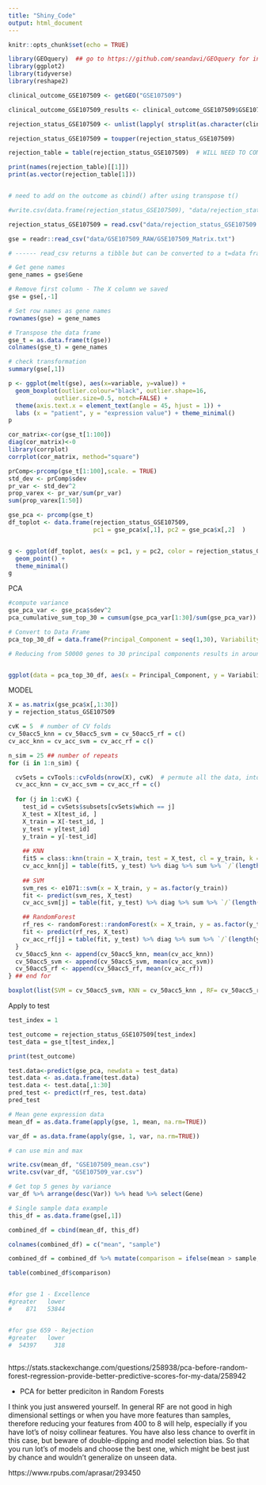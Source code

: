 ```yaml
---
title: "Shiny_Code"
output: html_document
---
```


```r
knitr::opts_chunk$set(echo = TRUE)

library(GEOquery)  ## go to https://github.com/seandavi/GEOquery for installation details
library(ggplot2)
library(tidyverse)
library(reshape2)

```

```r

clinical_outcome_GSE107509 <- getGEO("GSE107509")

clinical_outcome_GSE107509_results <- clinical_outcome_GSE107509$GSE107509_series_matrix.txt.gz$characteristics_ch1

rejection_status_GSE107509 <- unlist(lapply( strsplit(as.character(clinical_outcome_GSE107509_results), ": " ) , `[[` , 2)  )

rejection_status_GSE107509 = toupper(rejection_status_GSE107509)

rejection_table = table(rejection_status_GSE107509)  # WILL NEED TO COMBINE THESE: "subclinical acute rejection" "subclinical Acute Rejection" since they are the same

print(names(rejection_table)[[1]])
print(as.vector(rejection_table[1]))


# need to add on the outcome as cbind() after using transpose t() 

```

```r

#write.csv(data.frame(rejection_status_GSE107509), "data/rejection_status_GSE107509.txt", row.names=FALSE)

rejection_status_GSE107509 = read.csv("data/rejection_status_GSE107509.txt")

```

```r

gse = readr::read_csv("data/GSE107509_RAW/GSE107509_Matrix.txt")

# ------ read_csv returns a tibble but can be converted to a t=data frame as.data.frame(gse)

# Get gene names
gene_names = gse$Gene

# Remove first column - The X column we saved
gse = gse[,-1]

# Set row names as gene names
rownames(gse) = gene_names

# Transpose the data frame
gse_t = as.data.frame(t(gse))
colnames(gse_t) = gene_names


```

```r

# check transformation
summary(gse[,1])

p <- ggplot(melt(gse), aes(x=variable, y=value)) +  
  geom_boxplot(outlier.colour="black", outlier.shape=16,
             outlier.size=0.5, notch=FALSE) +
  theme(axis.text.x = element_text(angle = 45, hjust = 1)) +
  labs (x = "patient", y = "expression value") + theme_minimal()
p
```


```r

cor_matrix<-cor(gse_t[1:100])
diag(cor_matrix)<-0
library(corrplot)
corrplot(cor_matrix, method="square")

```


```r

prComp<-prcomp(gse_t[1:100],scale. = TRUE)
std_dev <- prComp$sdev
pr_var <- std_dev^2
prop_varex <- pr_var/sum(pr_var)
sum(prop_varex[1:50])

```

```r
gse_pca <- prcomp(gse_t)
df_toplot <- data.frame(rejection_status_GSE107509, 
                        pc1 = gse_pca$x[,1], pc2 = gse_pca$x[,2]  )


g <- ggplot(df_toplot, aes(x = pc1, y = pc2, color = rejection_status_GSE107509)) + 
  geom_point() + 
  theme_minimal() 
g

```

PCA
```r

#compute variance
gse_pca_var <- gse_pca$sdev^2
pca_cumulative_sum_top_30 = cumsum(gse_pca_var[1:30]/sum(gse_pca_var))

# Convert to Data Frame
pca_top_30_df = data.frame(Principal_Component = seq(1,30), Variability = pca_cumulative_sum_top_30)

# Reducing from 50000 genes to 30 principal components results in around 80% variability.


ggplot(data = pca_top_30_df, aes(x = Principal_Component, y = Variability)) + geom_line() + geom_point() + theme_minimal()

```

MODEL
```r

X = as.matrix(gse_pca$x[,1:30])
y = rejection_status_GSE107509

cvK = 5  # number of CV folds
cv_50acc5_knn = cv_50acc5_svm = cv_50acc5_rf = c()
cv_acc_knn = cv_acc_svm = cv_acc_rf = c()

n_sim = 25 ## number of repeats
for (i in 1:n_sim) {

  cvSets = cvTools::cvFolds(nrow(X), cvK)  # permute all the data, into 5 folds
  cv_acc_knn = cv_acc_svm = cv_acc_rf = c()
  
  for (j in 1:cvK) {
    test_id = cvSets$subsets[cvSets$which == j]
    X_test = X[test_id, ]
    X_train = X[-test_id, ]
    y_test = y[test_id]
    y_train = y[-test_id]
    
    ## KNN
    fit5 = class::knn(train = X_train, test = X_test, cl = y_train, k = 5)
    cv_acc_knn[j] = table(fit5, y_test) %>% diag %>% sum %>% `/`(length(y_test))
    
    ## SVM
    svm_res <- e1071::svm(x = X_train, y = as.factor(y_train))
    fit <- predict(svm_res, X_test)
    cv_acc_svm[j] = table(fit, y_test) %>% diag %>% sum %>% `/`(length(y_test))

    ## RandomForest
    rf_res <- randomForest::randomForest(x = X_train, y = as.factor(y_train))
    fit <- predict(rf_res, X_test)
    cv_acc_rf[j] = table(fit, y_test) %>% diag %>% sum %>% `/`(length(y_test))
  }
  cv_50acc5_knn <- append(cv_50acc5_knn, mean(cv_acc_knn))
  cv_50acc5_svm <- append(cv_50acc5_svm, mean(cv_acc_svm))
  cv_50acc5_rf <- append(cv_50acc5_rf, mean(cv_acc_rf))
} ## end for

boxplot(list(SVM = cv_50acc5_svm, KNN = cv_50acc5_knn , RF= cv_50acc5_rf ))

```
Apply to test
```r

test_index = 1

test_outcome = rejection_status_GSE107509[test_index]
test_data = gse_t[test_index,]

print(test_outcome)

test.data<-predict(gse_pca, newdata = test_data)
test.data <- as.data.frame(test.data)
test.data <- test.data[,1:30]
pred_test <- predict(rf_res, test.data)
pred_test
```


```r
# Mean gene expression data
mean_df = as.data.frame(apply(gse, 1, mean, na.rm=TRUE))

var_df = as.data.frame(apply(gse, 1, var, na.rm=TRUE))

# can use min and max 

write.csv(mean_df, "GSE107509_mean.csv")
write.csv(var_df, "GSE107509_var.csv")


```


```r

# Get top 5 genes by variance
var_df %>% arrange(desc(Var)) %>% head %>% select(Gene)

```



```r


# Single sample data example
this_df = as.data.frame(gse[,1])

combined_df = cbind(mean_df, this_df)

colnames(combined_df) = c("mean", "sample")

combined_df = combined_df %>% mutate(comparison = ifelse(mean > sample, "lower", "greater"))

table(combined_df$comparison)


#for gse 1 - Excellence
#greater   lower 
#    871   53844 


#for gse 659 - Rejection
#greater   lower 
#  54397     318 
  
```



https://stats.stackexchange.com/questions/258938/pca-before-random-forest-regression-provide-better-predictive-scores-for-my-data/258942

- PCA for better prediciton in Random Forests


I think you just answered yourself. In general RF are not good in high dimensional settings or when you have more features than samples, therefore reducing your features from 400 to 8 will help, especially if you have lot's of noisy collinear features. You have also less chance to overfit in this case, but beware of double-dipping and model selection bias. So that you run lot's of models and choose the best one, which might be best just by chance and wouldn't generalize on unseen data.

https://www.rpubs.com/aprasar/293450

